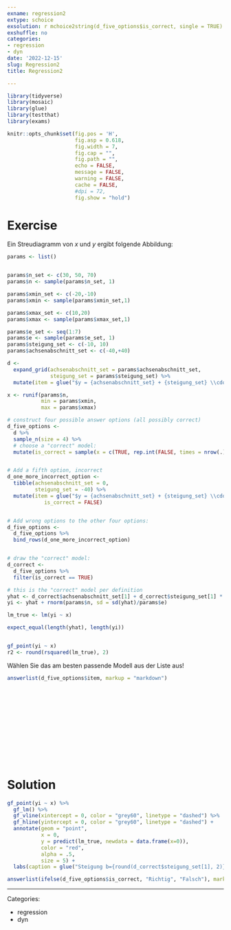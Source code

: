 ```yaml
---
exname: regression2
extype: schoice
exsolution: r mchoice2string(d_five_options$is_correct, single = TRUE)
exshuffle: no
categories:
- regression
- dyn
date: '2022-12-15'
slug: Regression2
title: Regression2

---
```



<!-- based on Karsten Luebke et al. -->



```r
library(tidyverse)
library(mosaic)
library(glue)
library(testthat)
library(exams)
```


```r
knitr::opts_chunk$set(fig.pos = 'H',
                      fig.asp = 0.618,
                      fig.width = 7,
                      fig.cap = "", 
                      fig.path = "",
                      echo = FALSE,
                      message = FALSE,
                      warning = FALSE,
                      cache = FALSE,
                      #dpi = 72,
                      fig.show = "hold")
```




# Exercise

Ein Streudiagramm von $x$ und $y$ ergibt folgende Abbildung:

```r

params <- list()


params$n_set <- c(30, 50, 70)
params$n <- sample(params$n_set, 1)

params$xmin_set <- c(-20,-10)
params$xmin <- sample(params$xmin_set,1)

params$xmax_set <- c(10,20)
params$xmax <- sample(params$xmax_set,1)

params$e_set <- seq(1:7)
params$e <- sample(params$e_set, 1)
params$steigung_set <- c(-10, 10)
params$achsenabschnitt_set <- c(-40,+40)

```



```r
d <- 
  expand_grid(achsenabschnitt_set = params$achsenabschnitt_set,
              steigung_set = params$steigung_set) %>% 
  mutate(item = glue("$y = {achsenabschnitt_set} + {steigung_set} \\cdot x + \\epsilon$")) 


```

```r
x <- runif(params$n, 
           min = params$xmin, 
           max = params$xmax)

# construct four possible answer options (all possibly correct)
d_five_options <-
  d %>% 
  sample_n(size = 4) %>% 
  # choose a "correct" model:
  mutate(is_correct = sample(x = c(TRUE, rep.int(FALSE, times = nrow(.)-1))))


# Add a fifth option, incorrect
d_one_more_incorrect_option <- 
  tibble(achsenabschnitt_set = 0,
         steigung_set = -40) %>% 
  mutate(item = glue("$y = {achsenabschnitt_set} + {steigung_set} \\cdot x + \\epsilon$"),
            is_correct = FALSE)


# Add wrong options to the other four options:
d_five_options <-
  d_five_options %>% 
  bind_rows(d_one_more_incorrect_option)


# draw the "correct" model:
d_correct <- 
  d_five_options %>% 
  filter(is_correct == TRUE)


```



```r
# this is the "correct" model per definition
yhat <- d_correct$achsenabschnitt_set[1] + d_correct$steigung_set[1] * x
yi <- yhat + rnorm(params$n, sd = sd(yhat)/params$e)

lm_true <- lm(yi ~ x)

expect_equal(length(yhat), length(yi))


gf_point(yi ~ x)
r2 <- round(rsquared(lm_true), 2)
```





Wählen Sie das am besten passende Modell aus der Liste aus!

```r
answerlist(d_five_options$item, markup = "markdown")
```



</br>
</br>
</br>
</br>
</br>
</br>
</br>
</br>
</br>
</br>

# Solution



```r
gf_point(yi ~ x) %>% 
  gf_lm() %>% 
  gf_vline(xintercept = 0, color = "grey60", linetype = "dashed") %>% 
  gf_hline(yintercept = 0, color = "grey60", linetype = "dashed") +
  annotate(geom = "point",
           x = 0,
           y = predict(lm_true, newdata = data.frame(x=0)),
           color = "red",
           alpha = .5,
           size = 5) +
  labs(caption = glue("Steigung b={round(d_correct$steigung_set[1], 2)}"))
```



```r
answerlist(ifelse(d_five_options$is_correct, "Richtig", "Falsch"), markup = "markdown")
```






---

Categories: 

- regression
- dyn

